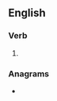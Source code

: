 ==English==

===Verb===
{{head|en|verb form}}

# {{en-past of|bulge}}

===Anagrams===
* {{anagrams|en|a=bdeglu|bludge|bugled}}